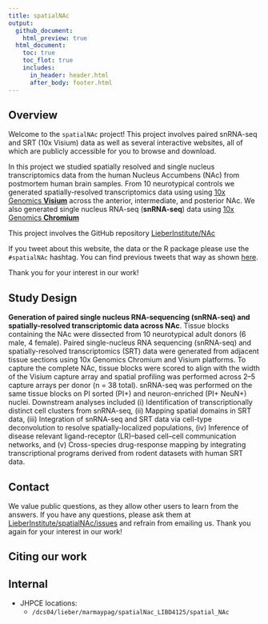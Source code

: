 ```yaml
---
title: spatialNAc
output:
  github_document:
    html_preview: true
  html_document:
    toc: true
    toc_flot: true
    includes:
      in_header: header.html
      after_body: footer.html
---
```


<!-- README.md is generated from README.Rmd. Please edit that file -->

## Overview
Welcome to the `spatialNAc` project! This project involves paired snRNA-seq and SRT (10x Visium) data as well as several interactive websites, all of which are publicly accessible for you to browse and download.

In this project we studied spatially resolved and single nucleus transcriptomics data from the human Nucleus Accumbens (NAc) from postmortem human brain samples. From 10 neurotypical controls we generated spatially-resolved transcriptomics data using using [10x Genomics **Visium**](https://www.10xgenomics.com/products/spatial-gene-expression) across the anterior, intermediate, and posterior NAc. We also generated single nucleus RNA-seq (**snRNA-seq**) data using [10x Genomics **Chromium**](https://www.10xgenomics.com/products/single-cell-gene-expression)

This project involves the GitHub repository [LieberInstitute/NAc](https://github.com/LieberInstitute/spatialNAc) 

If you tweet about this website, the data or the R package please use
the <code>\#spatialNAc</code> hashtag. You can find previous tweets
that way as shown
<a href="https://twitter.com/search?q=%23spatialDLPFC&src=typed_query">here</a>.


Thank you for your interest in our work!

## Study Design



**Generation of paired single nucleus RNA-sequencing (snRNA-seq) and spatially-resolved transcriptomic data across NAc**. 
Tissue blocks containing the NAc were dissected from 10 neurotypical adult donors (6 male, 4 female). Paired single-nucleus RNA sequencing (snRNA-seq) and spatially-resolved transcriptomics (SRT) data were generated from adjacent tissue sections using 10x Genomics Chromium and Visium platforms. To capture the complete  NAc, tissue blocks were scored to align with the width of the Visium capture array and spatial profiling was performed across 2–5 capture arrays per donor (n = 38 total). snRNA-seq was performed on the same tissue blocks on PI sorted (PI+) and neuron-enriched (PI+ NeuN+) nuclei. Downstream analyses included (i) Identification of transcriptionally distinct cell clusters from snRNA-seq, (ii) Mapping spatial domains in SRT data, (iii) Integration of snRNA-seq and SRT data via cell-type deconvolution to resolve spatially-localized populations, (iv) Inference of disease relevant ligand-receptor (LR)–based cell–cell communication networks, and (v) Cross-species drug-response mapping by integrating transcriptional programs derived from rodent datasets with human SRT data.

## Contact

We value public questions, as they allow other users to learn from the answers. If you have any questions, please ask them at [LieberInstitute/spatialNAc/issues](https://github.com/LieberInstitute/spatialNAc/issues) and refrain from emailing us. Thank you again for your interest in our work!


## Citing our work


## Internal

* JHPCE locations:
  - `/dcs04/lieber/marmaypag/spatialNac_LIBD4125/spatial_NAc`
